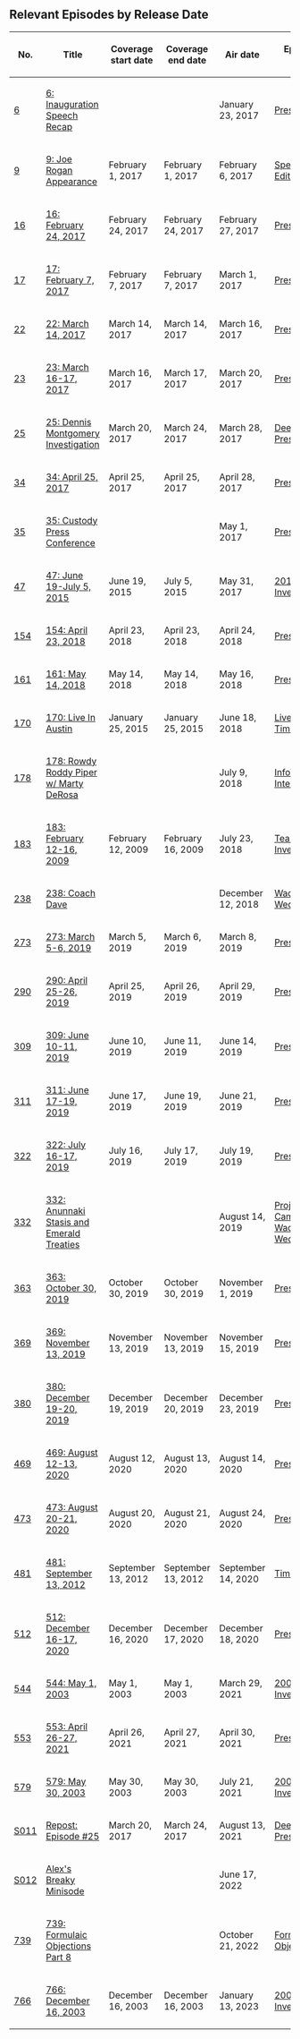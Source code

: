 ==Relevant Episodes by Release Date==
{| class="fandom-table"
!No.
!Title
!Coverage
start date
!Coverage
end date
!Air date
!Episode type
|-
|[[6: Inauguration Speech Recap|6]]
|[[6: Inauguration Speech Recap]]
|
|
|January 23, 2017
|[[:Category:Present Day|Present Day]]
|-
|[[9: Joe Rogan Appearance|9]]
|[[9: Joe Rogan Appearance]]
|February 1, 2017
|February 1, 2017
|February 6, 2017
|[[:Category:Special Edition|Special Edition]]
|-
|[[16: February 24, 2017|16]]
|[[16: February 24, 2017]]
|February 24, 2017
|February 24, 2017
|February 27, 2017
|[[:Category:Present Day|Present Day]]
|-
|[[17: February 7, 2017|17]]
|[[17: February 7, 2017]]
|February 7, 2017
|February 7, 2017
|March 1, 2017
|[[:Category:Present Day|Present Day]]
|-
|[[22: March 14, 2017|22]]
|[[22: March 14, 2017]]
|March 14, 2017
|March 14, 2017
|March 16, 2017
|[[:Category:Present Day|Present Day]]
|-
|[[23: March 16-17, 2017|23]]
|[[23: March 16-17, 2017]]
|March 16, 2017
|March 17, 2017
|March 20, 2017
|[[:Category:Present Day|Present Day]]
|-
|[[25: Dennis Montgomery Investigation|25]]
|[[25: Dennis Montgomery Investigation]]
|March 20, 2017
|March 24, 2017
|March 28, 2017
|[[:Category:Deep Dive|Deep Dive]], [[:Category:Present Day|Present Day]]
|-
|[[34: April 25, 2017|34]]
|[[34: April 25, 2017]]
|April 25, 2017
|April 25, 2017
|April 28, 2017
|[[:Category:Present Day|Present Day]]
|-
|[[35: Custody Press Conference|35]]
|[[35: Custody Press Conference]]
|
|
|May 1, 2017
|[[:Category:Present Day|Present Day]]
|-
|[[47: June 19-July 5, 2015|47]]
|[[47: June 19-July 5, 2015]]
|June 19, 2015
|July 5, 2015
|May 31, 2017
|[[:Category:2015 Investigation|2015 Investigation]]
|-
|[[154: April 23, 2018|154]]
|[[154: April 23, 2018]]
|April 23, 2018
|April 23, 2018
|April 24, 2018
|[[:Category:Present Day|Present Day]]
|-
|[[161: May 14, 2018|161]]
|[[161: May 14, 2018]]
|May 14, 2018
|May 14, 2018
|May 16, 2018
|[[:Category:Present Day|Present Day]]
|-
|[[170: Live In Austin|170]]
|[[170: Live In Austin]]
|January 25, 2015
|January 25, 2015
|June 18, 2018
|[[:Category:Live Show|Live Show]], [[:Category:Time Travel|Time Travel]]
|-
|[[178: Rowdy Roddy Piper w/ Marty DeRosa|178]]
|[[178: Rowdy Roddy Piper w/ Marty DeRosa]]
|
|
|July 9, 2018
|[[:Category:InfoWars Interview|InfoWars Interview]]
|-
|[[183: February 12-16, 2009|183]]
|[[183: February 12-16, 2009]]
|February 12, 2009
|February 16, 2009
|July 23, 2018
|[[:Category:Tea Party Investigation|Tea Party Investigation]]
|-
|[[238: Coach Dave|238]]
|[[238: Coach Dave]]
|
|
|December 12, 2018
|[[:Category:Wacky Wednesday|Wacky Wednesday]]
|-
|[[273: March 5-6, 2019|273]]
|[[273: March 5-6, 2019]]
|March 5, 2019
|March 6, 2019
|March 8, 2019
|[[:Category:Present Day|Present Day]]
|-
|[[290: April 25-26, 2019|290]]
|[[290: April 25-26, 2019]]
|April 25, 2019
|April 26, 2019
|April 29, 2019
|[[:Category:Present Day|Present Day]]
|-
|[[309: June 10-11, 2019|309]]
|[[309: June 10-11, 2019]]
|June 10, 2019
|June 11, 2019
|June 14, 2019
|[[:Category:Present Day|Present Day]]
|-
|[[311: June 17-19, 2019|311]]
|[[311: June 17-19, 2019]]
|June 17, 2019
|June 19, 2019
|June 21, 2019
|[[:Category:Present Day|Present Day]]
|-
|[[322: July 16-17, 2019|322]]
|[[322: July 16-17, 2019]]
|July 16, 2019
|July 17, 2019
|July 19, 2019
|[[:Category:Present Day|Present Day]]
|-
|[[332: Anunnaki Stasis and Emerald Treaties|332]]
|[[332: Anunnaki Stasis and Emerald Treaties]]
|
|
|August 14, 2019
|[[:Category:Project Camelot|Project Camelot]], [[:Category:Wacky Wednesday|Wacky Wednesday]]
|-
|[[363: October 30, 2019|363]]
|[[363: October 30, 2019]]
|October 30, 2019
|October 30, 2019
|November 1, 2019
|[[:Category:Present Day|Present Day]]
|-
|[[369: November 13, 2019|369]]
|[[369: November 13, 2019]]
|November 13, 2019
|November 13, 2019
|November 15, 2019
|[[:Category:Present Day|Present Day]]
|-
|[[380: December 19-20, 2019|380]]
|[[380: December 19-20, 2019]]
|December 19, 2019
|December 20, 2019
|December 23, 2019
|[[:Category:Present Day|Present Day]]
|-
|[[469: August 12-13, 2020|469]]
|[[469: August 12-13, 2020]]
|August 12, 2020
|August 13, 2020
|August 14, 2020
|[[:Category:Present Day|Present Day]]
|-
|[[473: August 20-21, 2020|473]]
|[[473: August 20-21, 2020]]
|August 20, 2020
|August 21, 2020
|August 24, 2020
|[[:Category:Present Day|Present Day]]
|-
|[[481: September 13, 2012|481]]
|[[481: September 13, 2012]]
|September 13, 2012
|September 13, 2012
|September 14, 2020
|[[:Category:Time Travel|Time Travel]]
|-
|[[512: December 16-17, 2020|512]]
|[[512: December 16-17, 2020]]
|December 16, 2020
|December 17, 2020
|December 18, 2020
|[[:Category:Present Day|Present Day]]
|-
|[[544: May 1, 2003|544]]
|[[544: May 1, 2003]]
|May 1, 2003
|May 1, 2003
|March 29, 2021
|[[:Category:2003 Investigation|2003 Investigation]]
|-
|[[553: April 26-27, 2021|553]]
|[[553: April 26-27, 2021]]
|April 26, 2021
|April 27, 2021
|April 30, 2021
|[[:Category:Present Day|Present Day]]
|-
|[[579: May 30, 2003|579]]
|[[579: May 30, 2003]]
|May 30, 2003
|May 30, 2003
|July 21, 2021
|[[:Category:2003 Investigation|2003 Investigation]]
|-
|[[Repost: Episode 25|S011]]
|[[Repost: Episode 25|Repost: Episode #25]]
|March 20, 2017
|March 24, 2017
|August 13, 2021
|[[:Category:Deep Dive|Deep Dive]], [[:Category:Present Day|Present Day]]
|-
|[[Alex's Breaky Minisode|S012]]
|[[Alex's Breaky Minisode]]
|
|
|June 17, 2022
|
|-
|[[739: Formulaic Objections Part 8|739]]
|[[739: Formulaic Objections Part 8]]
|
|
|October 21, 2022
|[[:Category:Formulaic Objections|Formulaic Objections]]
|-
|[[766: December 16, 2003|766]]
|[[766: December 16, 2003]]
|December 16, 2003
|December 16, 2003
|January 13, 2023
|[[:Category:2003 Investigation|2003 Investigation]]
|}
